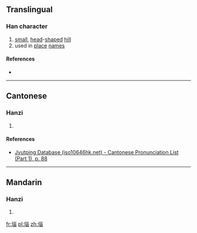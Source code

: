 {{also|垴}}
==Translingual==

===Han character===
{{Han char|rn=32|rad=土|as=09|sn=12|four=|canj=GVVW|ids=⿰土𡿺}}

# [[small]], [[head]]-[[shape]]d [[hill]]
# used in [[place]] [[name]]s

====References====
* {{Han ref|kx=0234.271|hdz=10469.150|uh=5816|ud=22550}}

----

==Cantonese==

===Hanzi===
{{yue-hanzi|jyut=[[nou5]], [[lou5]]|y=nou5, lou5}}

# {{defn|lang=yue|sort=土09}}

====References====
*[http://www.iso10646hk.net/jp/document/download.jsp Jyutping Database (iso10646hk.net) - Cantonese Pronunciation List (Part 1), p. 88]

----

==Mandarin==

===Hanzi===
{{cmn-hanzi|sim=垴|pin=[[nǎo]] ([[nao3]]), [[bǔ]] ([[bu3]]), [[pù]] ([[pu4]])|wg=nao<sup>3</sup>, pu<sup>3</sup>, p'u<sup>4</sup>}}

# {{defn|lang=cmn|sort=土09}}

[[fr:堖]]
[[pl:堖]]
[[zh:堖]]